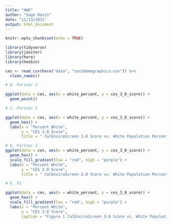 ```yaml
---
title: "HW5"
author: "Sage Davis"
date: "11/13/2021"
output: html_document
---
```


```r
knitr::opts_chunk$set(echo = TRUE)

library(tidyverse)
library(janitor)
library(here)
library(hexbin)
```

```r

ces <- read_csv(here("data", "ces3demographics.csv")) %>% 
  clean_names()
```


```r
# B. Partner 2

ggplot(data = ces, aes(x = white_percent, y = ces_3_0_score)) +
  geom_point()

```

```r
# C. Partner 1

ggplot(data = ces, aes(x = white_percent, y = ces_3_0_score)) +
  geom_hex() +
  labs(x = "Percent White",
       y = "CES 3.0 Score",
       title = " CalEnviroScreen 3.0 Score vs. White Population Percentage")
```

```r
# D. Partner 2
ggplot(data = ces, aes(x = white_percent, y = ces_3_0_score)) +
  geom_hex() +
  scale_fill_gradient(low = "red", high = "purple") +
  labs(x = "Percent White",
       y = "CES 3.0 Score",
       title = " CalEnviroScreen 3.0 Score vs. White Population Percentage")


```

```r
# E. P1

ggplot(data = ces, aes(x = white_percent, y = ces_3_0_score)) +
  geom_hex() +
  scale_fill_gradient(low = "red", high = "purple") +
  labs(x = "Percent White",
       y = "CES 3.0 Score",
       caption = "Figure 1 CalEnviroScreen 3.0 Score vs. White Population Percentage")

```

```r

```

